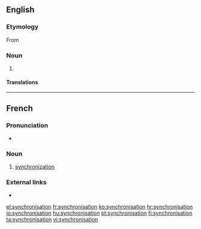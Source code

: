 ==English==

===Etymology===
From {{suffix|synchronise|ation|lang=en}}

===Noun===
{{en-noun}}

# {{standard spelling of|synchronization|lang=en|from=non-Oxford British spelling}}

====Translations====
{{trans-see|synchronisation|synchronization}}

----

==French==

===Pronunciation===
* {{IPA|/sɛ̃.kʁɔ.ni.za.sjɔ̃/|lang=fr}}

===Noun===
{{fr-noun|f}}

# [[synchronization]]

===External links===
* {{R:TLFi}}

[[el:synchronisation]]
[[fr:synchronisation]]
[[ko:synchronisation]]
[[hr:synchronisation]]
[[io:synchronisation]]
[[hu:synchronisation]]
[[pt:synchronisation]]
[[fi:synchronisation]]
[[ta:synchronisation]]
[[vi:synchronisation]]